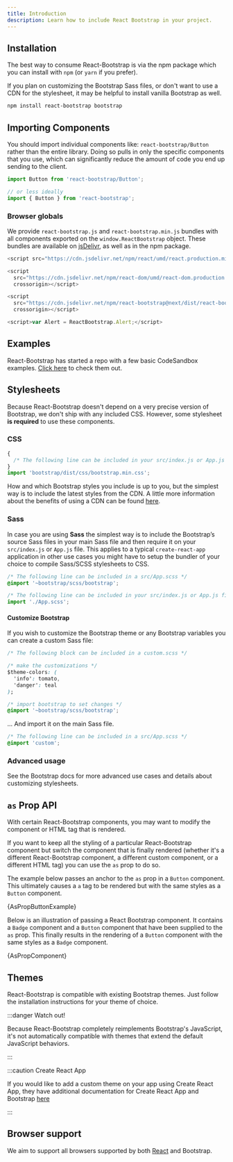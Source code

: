 ```yaml
---
title: Introduction
description: Learn how to include React Bootstrap in your project.
---
```



## Installation

The best way to consume React-Bootstrap is via the npm package which
you can install with `npm` (or `yarn` if you prefer).

If you plan on customizing the Bootstrap Sass files, or don't want
to use a CDN for the stylesheet, it may be helpful to
install <DocLink path="/getting-started/download/#npm">vanilla Bootstrap</DocLink> as well.

```bash
npm install react-bootstrap bootstrap
```

## Importing Components

You should import individual components like:
`react-bootstrap/Button` rather than the entire library.
Doing so pulls in only the specific components that you use, which
can significantly reduce the amount of code you end up sending to
the client.

```jsx
import Button from 'react-bootstrap/Button';

// or less ideally
import { Button } from 'react-bootstrap';
```

### Browser globals

We provide `react-bootstrap.js` and
`react-bootstrap.min.js` bundles with all components
exported on the `window.ReactBootstrap` object. These
bundles are available on [jsDelivr](https://www.jsdelivr.com/package/npm/react-bootstrap), as
well as in the npm package.

```js
<script src="https://cdn.jsdelivr.net/npm/react/umd/react.production.min.js" crossorigin></script>

<script
  src="https://cdn.jsdelivr.net/npm/react-dom/umd/react-dom.production.min.js"
  crossorigin></script>

<script
  src="https://cdn.jsdelivr.net/npm/react-bootstrap@next/dist/react-bootstrap.min.js"
  crossorigin></script>

<script>var Alert = ReactBootstrap.Alert;</script>
```

## Examples

React-Bootstrap has started a repo with a few basic CodeSandbox examples.
[Click here](https://github.com/react-bootstrap/code-sandbox-examples/blob/master/README.md)
to check them out.

## Stylesheets

Because React-Bootstrap doesn't depend on a very precise version of
Bootstrap, we don't ship with any included CSS. However, some
stylesheet **is required** to use these components.

### CSS

```jsx
{
  /* The following line can be included in your src/index.js or App.js file */
}
import 'bootstrap/dist/css/bootstrap.min.css';
```

How and which Bootstrap styles you include is up to you, but the
simplest way is to include the latest styles from the CDN. A little
more information about the benefits of using a CDN can be found
[here](https://www.w3schools.com/bootstrap/bootstrap_get_started.asp).

<CssCodeBlock />

### Sass

In case you are using **Sass** the simplest way is to include the Bootstrap’s source Sass files
in your main Sass file and then require it on your `src/index.js` or `App.js` file.
This applies to a typical `create-react-app` application in other use cases you might have to setup
the bundler of your choice to compile Sass/SCSS stylesheets to CSS.

```css
/* The following line can be included in a src/App.scss */
@import '~bootstrap/scss/bootstrap';
```

```jsx
/* The following line can be included in your src/index.js or App.js file */
import './App.scss';
```

#### Customize Bootstrap

If you wish to customize the Bootstrap theme or any Bootstrap variables
you can create a custom Sass file:

```css
/* The following block can be included in a custom.scss */

/* make the customizations */
$theme-colors: (
  'info': tomato,
  'danger': teal
);

/* import bootstrap to set changes */
@import '~bootstrap/scss/bootstrap';
```

... And import it on the main Sass file.

```css
/* The following line can be included in a src/App.scss */
@import 'custom';
```

### Advanced usage

See <DocLink path="/customize/overview">the Bootstrap docs</DocLink>
for more advanced use cases and details about customizing stylesheets.

## `as` Prop API

With certain React-Bootstrap components, you may want to modify the component or HTML tag
that is rendered.

If you want to keep all the styling of a particular React-Bootstrap component but switch the
component that is finally rendered (whether it's a different React-Bootstrap component, a
different custom component, or a different HTML tag) you can use the `as` prop to do so.

The example below passes an anchor to the `as` prop in a `Button` component. This
ultimately causes a `a` tag to be rendered but with the same styles as a `Button`
component.

<CodeBlock language="jsx" live>
  {AsPropButtonExample}
</CodeBlock>

Below is an illustration of passing a React Bootstrap component. It contains a `Badge` component and a `Button`
component that have been supplied to the `as` prop. This finally results in the rendering of a `Button` component
with the same styles as a `Badge` component.

<CodeBlock language="jsx" live>
  {AsPropComponent}
</CodeBlock>

## Themes

React-Bootstrap is compatible with existing Bootstrap themes. Just
follow the installation instructions for your theme of choice.

:::danger Watch out!

Because React-Bootstrap completely reimplements Bootstrap's JavaScript, it's
not automatically compatible with themes that extend the default JavaScript
behaviors.

:::

:::caution Create React App

If you would like to add a custom theme on your app using Create React
App, they have additional documentation for Create React App and
Bootstrap
[here](https://facebook.github.io/create-react-app/docs/adding-bootstrap#using-a-custom-theme)

:::

## Browser support

We aim to support all browsers supported by both
[React](http://facebook.github.io/react/docs/working-with-the-browser.html#browser-support-and-polyfills)
and <DocLink path="/getting-started/browsers-devices/#supported-browsers">Bootstrap</DocLink>.
